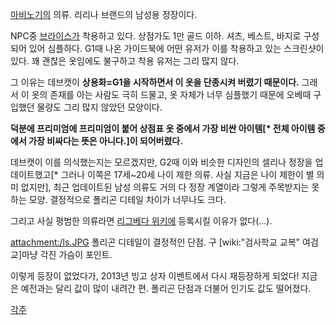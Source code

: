 [[마비노기]]의 의류. 리리나 브랜드의 남성용 정장이다.

NPC중 [[브라이스]]가 착용하고 있다. 상점가도 1만 골드 이하. 셔츠, 베스트, 바지로 구성되어 있어 심플하다. G1때 나온 가이드북에 어떤 유저가 이를 착용하고 있는 스크린샷이 있다. 꽤 괜찮은 옷임에도 불구하고 착용 유저는 그리 많지 않다.

그 이유는 데브캣이 '''상용화=G1을 시작하면서 이 옷을 단종시켜 버렸기 때문이다.''' 그래서 이 옷의 존재를 아는 사람도 극히 드물고, 옷 자체가 너무 심플했기 때문에 오베때 구입했던 물량도 그리 많지 않았던 모양이다.

'''덕분에 프리미엄에 프리미엄이 붙어 상점표 옷 중에서 가장 비싼 아이템[* 전체 아이템 중에서 가장 비싸다는 뜻은 아니다.]이 되어버렸다.'''

데브캣이 이를 의식했는지는 모르겠지만, G2때 이와 비슷한 디자인의 셀리나 정장을 업데이트했고[* 그러나 이쪽은 17세~20세 나이 제한 의류. 사실 지금은 나이 제한이 별 의미 없지만], 최근 업데이트된 남성 의류도 거의 다 정장 계열이라 그렇게 주목받지는 못하는 모양. 결정적으로 폴리곤 디테일 차이가 너무나도 크다.

그리고 사실 평범한 의류라면 [[리그베다 위키]]에 등록시킬 이유가 없다(…).

attachment:/ls.JPG
폴리곤 디테일이 결정적인 단점. 구 [wiki:"검사학교 교복" 여검교]마냥 각진 가슴이 포인트.


이렇게 등장이 없었다가, 2013년 빙고 상자 이벤트에서 다시 재등장하게 되었다!
지금은 예전과는 달리 값이 많이 내려간 편. 폴리곤 단점과 더불어 인기도 값도 떨어졌다.

[[각주]]
